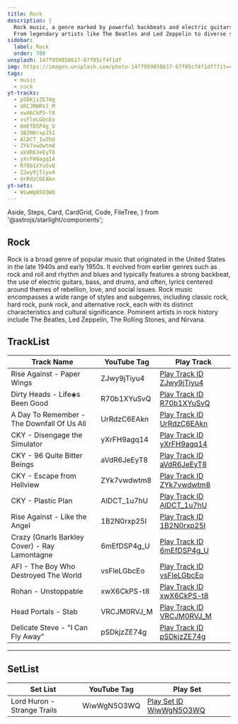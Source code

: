 ```yaml
---
title: Rock
description: |
  Rock music, a genre marked by powerful backbeats and electric guitars, has shaped popular music since the 1950s.
  From legendary artists like The Beatles and Led Zeppelin to diverse subgenres like punk, hard rock, and alternative, Rock continues to influence and inspire.
sidebar:
  label: Rock
  order: 700
unsplash: 1477959858617-67f85cf4f1df
img: https://images.unsplash.com/photo-1477959858617-67f85cf4f1df?fit=crop&w=1400&h=700&q=75
tags:
  - music
  - rock
yt-tracks:
  - pSDkjzZE74g
  - VRCJM0RVJ_M
  - xwX6CkPS-t8
  - vsFleLGbcEo
  - 6mEfDSP4g_U
  - 1B2N0rxp25I
  - AlDCT_1u7hU
  - ZYk7vwdwtm8
  - aVdR6JeEyT8
  - yXrFH9agq14
  - R70b1XYuSvQ
  - ZJwy9jTiyu4
  - UrRdzC6EAkn
yt-sets:
  - WiwWgN5O3WQ
---
```


  Aside,
  Steps,
  Card,
  CardGrid,
  Code,
  FileTree,
} from '@astrojs/starlight/components';


## Rock

Rock is a broad genre of popular music that originated in the United States in the late 1940s and early 1950s.
It evolved from earlier genres such as rock and roll and rhythm and blues and typically features a strong backbeat, the use of electric guitars, bass, and drums, and often, lyrics centered around themes of rebellion, love, and social issues. Rock music encompasses a wide range of styles and subgenres, including classic rock, hard rock, punk rock, and alternative rock, each with its distinct characteristics and cultural significance.
Pominent artists in rock history include The Beatles, Led Zeppelin, The Rolling Stones, and Nirvana.

<Adsense />

## TrackList

| Track Name                        | YouTube Tag | Play Track                                                          |
| --------------------------------- | ----------- | ------------------------------------------------------------------- |
| Rise Against - Paper Wings | ZJwy9jTiyu4 | [Play Track ID ZJwy9jTiyu4](https://kbve.com/music/?yt=ZJwy9jTiyu4) |
| Dirty Heads - Life◈s Been Good  | R70b1XYuSvQ | [Play Track ID R70b1XYuSvQ](https://kbve.com/music/?yt=R70b1XYuSvQ) |
| A Day To Remember - The Downfall Of Us All | UrRdzC6EAkn | [Play Track ID UrRdzC6EAkn](https://kbve.com/music/?yt=UrRdzC6EAkn) |
| CKY - Disengage the Simulator | yXrFH9agq14 | [Play Track ID yXrFH9agq14](https://kbve.com/music/?yt=yXrFH9agq14) |
| CKY - 96 Quite Bitter Beings | aVdR6JeEyT8 | [Play Track ID aVdR6JeEyT8](https://kbve.com/music/?yt=aVdR6JeEyT8) |
| CKY - Escape from Hellview | ZYk7vwdwtm8 | [Play Track ID ZYk7vwdwtm8](https://kbve.com/music/?yt=ZYk7vwdwtm8) |
| CKY - Plastic Plan | AlDCT_1u7hU | [Play Track ID AlDCT_1u7hU](https://kbve.com/music/?yt=AlDCT_1u7hU) |
| Rise Against - Like the Angel | 1B2N0rxp25I | [Play Track ID 1B2N0rxp25I](https://kbve.com/music/?yt=1B2N0rxp25I) |
| Crazy (Gnarls Barkley Cover) - Ray Lamontagne | 6mEfDSP4g_U | [Play Track ID 6mEfDSP4g_U](https://kbve.com/music/?yt=6mEfDSP4g_U) |
| AFI - The Boy Who Destroyed The World | vsFleLGbcEo | [Play Track ID vsFleLGbcEo](https://kbve.com/music/?yt=vsFleLGbcEo) |
| Rohan - Unstoppable | xwX6CkPS-t8 | [Play Track ID xwX6CkPS-t8](https://kbve.com/music/?yt=xwX6CkPS-t8) |
| Head Portals - Stab | VRCJM0RVJ_M | [Play Track ID VRCJM0RVJ_M](https://kbve.com/music/?yt=VRCJM0RVJ_M) |
| Delicate Steve - "I Can Fly Away" | pSDkjzZE74g | [Play Track ID pSDkjzZE74g](https://kbve.com/music/?yt=pSDkjzZE74g) |

---

## SetList

| Set List                    | YouTube Tag | Play Set                                                          |
| --------------------------- | ----------- | ----------------------------------------------------------------- |
| Lord Huron - Strange Trails | WiwWgN5O3WQ | [Play Set ID WiwWgN5O3WQ](https://kbve.com/music/?yt=WiwWgN5O3WQ) |


<Adsense />

<Giscus />
